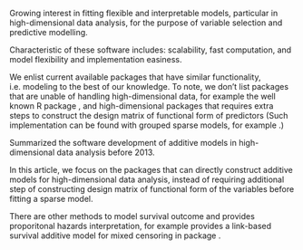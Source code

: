 \section{Introduction}
Growing interest in fitting flexible and interpretable models, particular in high-dimensional data analysis, for the purpose of variable selection and predictive modelling. 

Characteristic of these software includes: scalability, fast computation, and model flexibility and implementation easiness. 

\subsection{Literature Review}

We enlist current available packages that have similar functionality, i.e. modeling  to the best of our knowledge. To note, we don't list packages that are unable of handling high-dimensional data, for example the well known R package \texttt{mgcv}, and high-dimensional packages that requires extra steps to construct the design matrix of functional form of predictors (Such implementation can be found with grouped sparse models, for example \texttt{SGL}.)

\cite{Scheipl2013} Summarized the software development of additive models in high-dimensional data analysis before 2013.

\subsubsection{Generalized Additive Model}
\begin{itemize}
\item \texttt{COSSO}
\item \texttt{spikeSlabGAM}
\item \texttt{sparseGAM}
\end{itemize}


\subsubsection{Additive Cox Proportional Hazard Model}
\begin{itemize}
\item \texttt{COSSO}
\item \texttt{tfCox}
\end{itemize}

In this article, we focus on the packages that can directly construct additive models for high-dimensional data analysis, instead of requiring additional step of constructing design matrix of functional form of the variables before fitting a sparse model. 

There are other methods to model survival outcome and provides proporitonal hazards interpretation, for example \cite{Marra2021} provides a link-based survival additive model for mixed censoring in package \textt{GJRM}.
